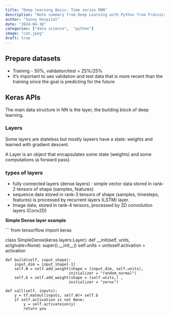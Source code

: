 ```yaml
---
title: "Deep learning Basic- Time series RNN"
description: "Note summary from Deep Learning with Python from Francois Chollet"
author: "Sunny Hospital"
date: "2024-04-10"
categories: ["data science",  "python"]
image: "cat.jpeg"
draft: true
---
```


## Prepare datasets

* Training - 50%, validation/test = 25%/25%
* It's important to ues validation and test data that is more recent than the training since 
the goal is predicting for the future


## Keras APIs 

The main data structure in NN is the layer, the building block of deep learning. 

### Layers
Some layers are stateless but mostly layeers have a state: weights and learned with gradient descent.

A Layer is an object that encapsulates some state (weights) and some computations (a forward pass).  

### types of layers
* fully connected layers (dense layers) : simple vector data stored in rank-2 tensors of shape (samples, features)
* sequence data stored in rank-3 tensors of shape (samples, timesteps, features) is processed by recurrent layers )LSTM) layer.
* Image data, stored in rank-4 tensors, processed by 2D convolution layers (Conv2D)

__Simple Dense layer example__

``` 
from tensorflow import keras

class SimpleDense(keras.layers.Layer):
    def __init(self, units, actgivate=None):
        super().__init__()
        self.units = unitsself.activation = activation
    
    def build(self, input_shape):
        input_dim = input_shape[-1]
        self.W = self.add_weight(shape = (input_dim, self.units),
                                initializer = "random_normal")
        self.b = self.add_weight(shape = (self.units,) ,
                                initializer = "zeros")

    def call(self, inputs):
        y = tf.matmul(inputs, self.W)+ self.b
        if self.activation is not None:
            y = self.activateion(y)
            return you
